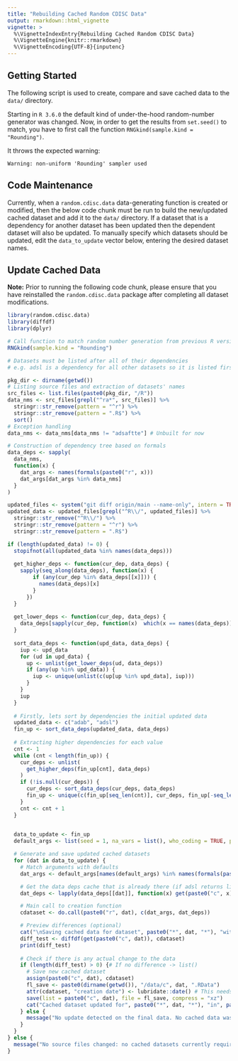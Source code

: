 ```yaml
---
title: "Rebuilding Cached Random CDISC Data"
output: rmarkdown::html_vignette
vignette: >
  %\VignetteIndexEntry{Rebuilding Cached Random CDISC Data}
  %\VignetteEngine{knitr::rmarkdown}
  %\VignetteEncoding{UTF-8}{inputenc}
---
```


## Getting Started

The following script is used to create, compare and save cached data to the `data/` directory.

Starting in `R 3.6.0` the default kind of under-the-hood random-number generator was changed.
Now, in order to get the results from `set.seed()` to match, you have to first call the
function `RNGkind(sample.kind = "Rounding")`.

It throws the expected warning:

```
Warning: non-uniform 'Rounding' sampler used
```

## Code Maintenance

Currently, when a `random.cdisc.data` data-generating function is created or modified, then the below code chunk must
be run to build the new/updated cached dataset and add it to the `data/` directory. If a dataset that is a dependency
for another dataset has been updated then the dependent dataset will also be updated. To manually specify which 
datasets should be updated, edit the `data_to_update` vector below, entering the desired dataset names.

## Update Cached Data

**Note:** Prior to running the following code chunk, please ensure that you have reinstalled the `random.cdisc.data` 
package after completing all dataset modifications.

```r
library(random.cdisc.data)
library(diffdf)
library(dplyr)

# Call function to match random number generation from previous R versions
RNGkind(sample.kind = "Rounding")

# Datasets must be listed after all of their dependencies
# e.g. adsl is a dependency for all other datasets so it is listed first.

pkg_dir <- dirname(getwd())
# Listing source files and extraction of datasets' names
src_files <- list.files(paste0(pkg_dir, "/R"))
data_nms <- src_files[grepl("^ra*", src_files)] %>%
  stringr::str_remove(pattern = "^r") %>%
  stringr::str_remove(pattern = ".R$") %>%
  sort()
# Exception handling
data_nms <- data_nms[data_nms != "adsaftte"] # Unbuilt for now

# Construction of dependency tree based on formals
data_deps <- sapply(
  data_nms,
  function(x) {
    dat_args <- names(formals(paste0("r", x)))
    dat_args[dat_args %in% data_nms]
  }
)

updated_files <- system("git diff origin/main --name-only", intern = TRUE)
updated_data <- updated_files[grepl("^R\\/", updated_files)] %>%
  stringr::str_remove("^R\\/") %>%
  stringr::str_remove(pattern = "^r") %>%
  stringr::str_remove(pattern = ".R$")

if (length(updated_data) != 0) {
  stopifnot(all(updated_data %in% names(data_deps)))
  
  get_higher_deps <- function(cur_dep, data_deps) {
    sapply(seq_along(data_deps), function(x) {
        if (any(cur_dep %in% data_deps[[x]])) {
          names(data_deps)[x]
        }
      })
  }
  
  get_lower_deps <- function(cur_dep, data_deps) {
    data_deps[sapply(cur_dep, function(x)  which(x == names(data_deps)))]
  }
  
  sort_data_deps <- function(upd_data, data_deps) {
    iup <- upd_data
    for (ud in upd_data) {
      up <- unlist(get_lower_deps(ud, data_deps))
      if (any(up %in% upd_data)) {
        iup <- unique(unlist(c(up[up %in% upd_data], iup)))
      }
    }
    iup
  }
  
  # Firstly, lets sort by dependencies the initial updated data
  updated_data <- c("adab", "adsl")
  fin_up <- sort_data_deps(updated_data, data_deps)
  
  # Extracting higher dependencies for each value
  cnt <- 1
  while (cnt < length(fin_up)) {
    cur_deps <- unlist(
      get_higher_deps(fin_up[cnt], data_deps)
    )
    if (!is.null(cur_deps)) {
      cur_deps <- sort_data_deps(cur_deps, data_deps)
      fin_up <- unique(c(fin_up[seq_len(cnt)], cur_deps, fin_up[-seq_len(cnt)]))
    }
    cnt <- cnt + 1
  }
  

  data_to_update <- fin_up
  default_args <- list(seed = 1, na_vars = list(), who_coding = TRUE, percent = 80, number = 2)

  # Generate and save updated cached datasets
  for (dat in data_to_update) {
    # Match arguments with defaults
    dat_args <- default_args[names(default_args) %in% names(formals(paste0("r", dat)))]

    # Get the data deps cache that is already there (if adsl returns list())
    dat_deps <- lapply(data_deps[[dat]], function(x) get(paste0("c", x)))

    # Main call to creation function
    cdataset <- do.call(paste0("r", dat), c(dat_args, dat_deps))

    # Preview differences (optional)
    cat("\nSaving cached data for dataset", paste0("*", dat, "*"), "with the following changes found (diffdf):\n")
    diff_test <- diffdf(get(paste0("c", dat)), cdataset)
    print(diff_test) 
    
    # Check if there is any actual change to the data
    if (length(diff_test) > 0) {# If no difference -> list()
      # Save new cached dataset
      assign(paste0("c", dat), cdataset)
      fl_save <- paste0(dirname(getwd()), "/data/c", dat, ".RData")
      attr(cdataset, "creation date") <- lubridate::date() # This needs to NOT be updated if diffdf is not there
      save(list = paste0("c", dat), file = fl_save, compress = "xz")
      cat("Cached dataset updated for", paste0("*", dat, "*"), "in", paste0("data/", basename(fl_save), "."), "\n")
    } else {
      message("No update detected on the final data. No cached data was updated for *", dat, "*.")
    }
  }
} else {
  message("No source files changed: no cached datasets currently require updates.")
}
```
